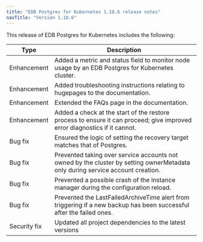 ```yaml
---
title: "EDB Postgres for Kubernetes 1.18.6 release notes"
navTitle: "Version 1.18.6"
---
```


This release of EDB Postgres for Kubernetes includes the following:

|     Type     |                                                          Description                                                           |
| ------------ | ------------------------------------------------------------------------------------------------------------------------------ |
| Enhancement  | Added a metric and status field to monitor node usage by an EDB Postgres for Kubernetes cluster.                                              |                                                                                                                              |
| Enhancement  | Added troubleshooting instructions relating to hugepages to the documentation.                                                 |
| Enhancement  | Extended the FAQs page in the documentation.                                                                                   |
| Enhancement  | Added a check at the start of the restore process to ensure it can proceed; give improved error diagnostics if it cannot.      |
| Bug fix      | Ensured the logic of setting the recovery target matches that of Postgres.                                                     |
| Bug fix      | Prevented taking over service accounts not owned by the cluster by setting ownerMetadata only during service account creation. |
| Bug fix      | Prevented a possible crash of the instance manager during the configuration reload.                                            |
| Bug fix      | Prevented the LastFailedArchiveTime alert from triggering if a new backup has been successful after the failed ones.           |
| Security fix | Updated all project dependencies to the latest versions                                                                        |

